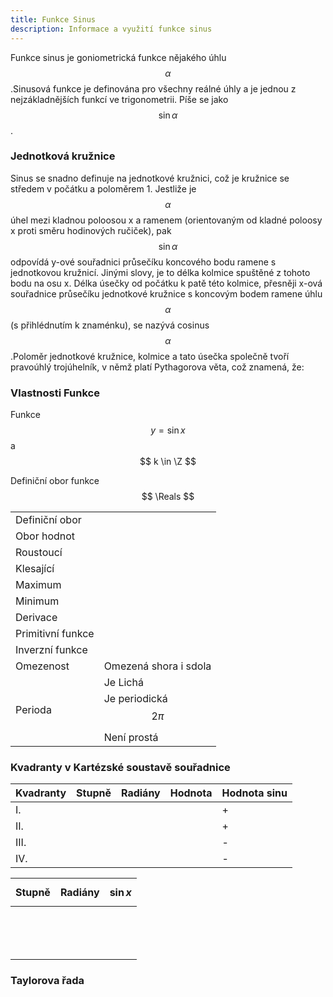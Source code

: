 ```yaml
---
title: Funkce Sinus
description: Informace a využití funkce sinus
---
```



Funkce sinus je goniometrická funkce nějakého úhlu $$ \displaystyle \alpha $$.Sinusová funkce je definována pro všechny reálné úhly a je jednou z nejzákladnějších funkcí ve trigonometrii.
Píše se jako $$ \sin \alpha $$.

### Jednotková kružnice
Sinus se snadno definuje na jednotkové kružnici, což je kružnice se středem v počátku a poloměrem 1. Jestliže je $$ \alpha $$
úhel mezi kladnou poloosou x a ramenem (orientovaným od kladné poloosy x proti směru hodinových ručiček), pak $$ \sin \alpha $$
odpovídá y-ové souřadnici průsečíku koncového bodu ramene s jednotkovou kružnicí. Jinými slovy, je to délka kolmice spuštěné z tohoto bodu na osu x.
Délka úsečky od počátku k patě této kolmice, přesněji x-ová souřadnice průsečíku jednotkové kružnice s koncovým bodem ramene úhlu $$ \alpha $$ 
(s přihlédnutím k znaménku), se nazývá cosinus $$ \alpha $$.Poloměr jednotkové kružnice, kolmice a tato úsečka společně tvoří pravoúhlý trojúhelník, v němž platí Pythagorova věta, což znamená, že:

<Latex formula="\displaystyle (\sin \alpha)^2 + (\cos \alpha)^2 = 1" />

### Vlastnosti Funkce 
Funkce $$ \displaystyle y = \sin x $$ a $$ k \in \Z $$

Definiční obor funkce $$ \Reals $$

| | |
| --- | --- |
| Definiční obor | <Latex formula="\displaystyle \Reals" /> |
| Obor hodnot | <Latex formula="\displaystyle \langle -1 ; 1 \rangle" /> |
| Roustoucí | <Latex formula="\displaystyle \Big( - \frac{\pi}{2} + 2k \pi ; \frac{\pi}{2} + 2k \pi \Big)" /> |
| Klesající | <Latex formula="\displaystyle \Big( \frac{\pi}{2} + 2k \pi ; \frac{3}{2} \pi + 2k \pi \Big)" /> |
| Maximum | <Latex formula="1 \space v \space bodě \space \space \frac{\pi}{2} + 2k \pi" /> |
| Minimum | <Latex formula="-1 \space v \space bodě \space \space \frac{3}{2} \pi + 2k \pi " /> |
| Derivace | <Latex formula="\displaystyle ( \sin x )' = \cos x" /> |
| Primitivní funkce | <Latex formula="\displaystyle \int \sin x \ d x" /> |
| Inverzní funkce | <Latex formula="\arcsin" /> |
| Omezenost | Omezená shora i sdola |
| | Je Lichá |
| Perioda | Je periodická $$ 2 \pi $$ |
| | Není prostá |

### Kvadranty v Kartézské soustavě souřadnice
| Kvadranty | Stupně | Radiány | Hodnota | Hodnota sinu |
| --- | --- | --- | --- | --- |
| I. | <Latex formula="0° \leqq x \leqq 90°" /> | <Latex formula="0 \leqq x \leqq \frac{\pi}{2}" /> | <Latex formula="\langle 0 ; 1 \rangle" /> | + |
| II. | <Latex formula="90° \leqq x \leqq 180°" /> | <Latex formula="\frac{\pi}{2} \leqq x \leqq \pi" /> | <Latex formula="\langle 0 ; 1 \rangle" /> | + |
| III. | <Latex formula="180° \leqq x \leqq 270°" /> | <Latex formula="\pi < x < \frac{3}{2} \pi" /> | <Latex formula="\langle -1 ; 0 \rangle" /> | - |
| IV. | <Latex formula="270° \leqq x \leqq 360° " /> | <Latex formula="\frac{3}{2} \pi < x < 2 \pi" /> | <Latex formula="\langle -1 ; 0 \rangle" /> | - |

| Stupně | Radiány | $$ \sin x $$ |
| --- | --- | --- |
| <Latex formula="0°" /> | <Latex formula="0" /> | <Latex formula="0" /> |
| <Latex formula="15°" /> | <Latex formula="\frac{\pi}{12}" /> | <Latex formula="\frac{\sqrt{6} - \sqrt{2}}{4}" /> |
| <Latex formula="30°" /> | <Latex formula="\frac{\pi}{6}" /> | <Latex formula="\frac{1}{2}" /> |
| <Latex formula="45°" /> | <Latex formula="\frac{\pi}{4}" /> | <Latex formula="\frac{\sqrt{2}}{2}" /> |
| <Latex formula="75°" /> | <Latex formula="\frac{5 \pi}{12}" /> | <Latex formula="\frac{\sqrt{6} + \sqrt{2}}{4}" /> |
| <Latex formula="90°" /> | <Latex formula="\frac{\pi}{2}" /> | <Latex formula="1" /> |
| <Latex formula="105°" /> | <Latex formula="\frac{7 \pi}{12}" /> | <Latex formula="\frac{\sqrt{6} + \sqrt{2}}{4}" /> |
| <Latex formula="120°" /> | <Latex formula="\frac{2 \pi}{3}" /> | <Latex formula="\frac{\sqrt{3}}{2}" /> |
| <Latex formula="135°" /> | <Latex formula="\frac{3 \pi}{4}" /> | <Latex formula="\frac{\sqrt{2}}{2}" /> |
| <Latex formula="150°" /> | <Latex formula="\frac{5 \pi}{6}" /> | <Latex formula="\frac{1}{2}" /> |
| <Latex formula="165°" /> | <Latex formula="\frac{11 \pi}{12}" /> | <Latex formula="\frac{-\sqrt{2} + \sqrt{6}}{4}" /> |
| <Latex formula="180°" /> | <Latex formula="\pi" /> | <Latex formula="0" /> |
| <Latex formula="270°" /> | <Latex formula="\frac{3}{2} \pi" /> | <Latex formula="-1" /> |
| <Latex formula="360°" /> | <Latex formula="2 \pi" /> | <Latex formula="0" /> |

### Taylorova řada 
<Latex formula="\displaystyle \sin x = x - \frac{x^3}{3!} + \frac{x^5}{5!} - \frac{x^7}{7!} + \cdots =  \sum_{n = 0}^{\infty} \frac{(-1)^n x^{2n + 1}}{(2n + 1)!}" />

